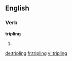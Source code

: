 
==English==

===Verb===
'''tripling'''

# {{present participle of|triple}}

[[de:tripling]]
[[fr:tripling]]
[[vi:tripling]]